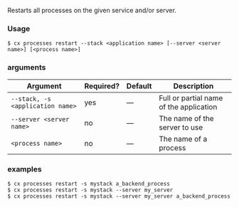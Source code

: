 Restarts all processes on the given service and/or server.

### Usage

```shell
$ cx processes restart --stack <application name> [--server <server name>] [<process name>]
```

### arguments

| Argument | Required? | Default | Description |
|  ---  |  ---  |  ---  |  ---  |
| `--stack, -s <application name>` | yes | — | Full or partial name of the application |
| `--server <server name>` | no | — | The name of the server to use |
| `<process name>` | no | — | The name of a process |

### examples

```shell
$ cx processes restart -s mystack a_backend_process
$ cx processes restart -s mystack --server my_server
$ cx processes restart -s mystack --server my_server a_backend_process
```

